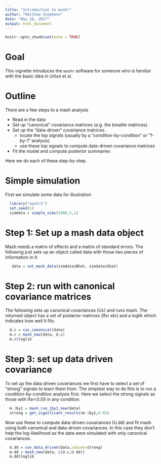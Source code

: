 ```yaml
---
title: "Introduction to mashr"
author: "Matthew Stephens"
date: "May 26, 2017"
output: html_document
---
```


```r
knitr::opts_chunk$set(echo = TRUE)
```

# Goal

This vignette introduces the `mashr` software for someone who
is familiar with the basic idea in Urbut et al.

# Outline

There are a few steps to a mash analysis

- Read in the data
- Set up "canonical" covariance matrices (e.g. the bmalite matrices).
- Set up the "data-driven" covariance matrices.
    + locate the top signals (usually by a "condition-by-condition" or "1-by-1" analysis)
    + use these top signals to compute data-driven covariance matrices
- Fit the model and compute posterior summaries

Here we do each of these step-by-step.

# Simple simulation

First we simulate some data for illustration
```r
  library("mashr2")
  set.seed(1)
  simdata = simple_sims(1000,5,1)
```

# Step 1: Set up a mash data object

Mash needs a matrix of effects and a matrix of standard errors. 
The following just sets up an object called data with those two pieces of information in it:
```r
   data = set_mash_data(simdata$Bhat, simdata$Shat)
```

# Step 2: run with canonical covariance matrices

The following sets up canonical covariances (Uc) and runs mash.
The returned object has a set of posterior matrices (lfsr etc)
and a loglik which indicates how well it fits.
```r
  U.c = cov_canonical(data)  
  m.c = mash_new(data, U.c)
  m.c$loglik
```
# Step 3: set up data driven covariance 

To set up the data driven covariances we first have to select a set of "strong" signals to learn them from. The simplest way to do this is to run a condition-by-condition analysis first. Here we select the strong signals as those with lfsr<0.05 in any condition.
```r
  m.1by1 = mash_run_1by1_new(data)
  strong = get_significant_results(m.1by1,0.05)
```

Now use these to compute data-driven covariances (U.dd) and fit mash using both canonical and data-driven covariances. In this case they don't help the log-likelihood as the data were simulated with only canonical covariances.
```r
  U.dd = cov_data_driven(data,subset=strong)
  m.dd = mash_new(data, c(U.c,U.dd))
  m.dd$loglik
```

